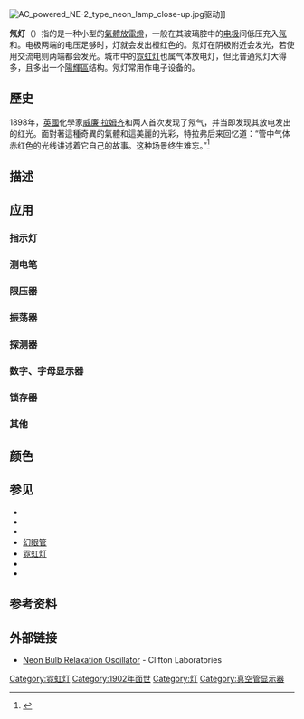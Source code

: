 {{expand English}}
[[File:AC_powered_NE-2_type_neon_lamp_close-up.jpg|thumb]]驱动]]
{{see also|霓虹灯}}

'''氖灯'''（{{lang-en|neon lamp}}）指的是一种小型的[[氣體放電燈|氣體放電燈]]，一般在其玻璃腔中的[[电极|电极]]间低压充入[[氖|氖]]和{{tsl|en|Penning mixture||其他气体}}。电极两端的电压足够时，灯就会发出橙红色的{{tsl|en|glow discharge|放电光线}}。氖灯在阴极附近会发光，若使用交流电则两端都会发光。城市中的[[霓虹灯|霓虹灯]]也属气体放电灯，但比普通氖灯大得多，且多出一个[[wikt:positive_column|陽輝區]]结构。氖灯常用作电子设备的{{tsl|en|indicator lamp|指示灯|}}。

== 歷史 ==
1898年，[[英國|英國]]化學家[[威廉·拉姆齐|威廉·拉姆齐]]和{{tsl|en|Morris W. Travers|莫里斯·特拉弗}}两人首次发现了氖气，并当即发现其放电发出的红光。面對著這種奇異的氣體和這美麗的光彩，特拉弗后来回忆道：“管中气体赤红色的光线讲述着它自己的故事。这种场景终生难忘。”<ref>{{cite book |title=Discovery of the Elements: Third Edition (reprint) |last=Weeks |first=Mary Elvira |authorlink=Mary Elvira Weeks |year=2003 |publisher=Kessinger Publishing |url=https://books.google.com/books?id=SJIk9BPdNWcC&pg=PA287 |page=287 |access-date=2017-03-13 |archive-date=2015-03-22 |archive-url=https://web.archive.org/web/20150322191804/http://books.google.com/books?id=SJIk9BPdNWcC&pg=PA287 |dead-url=no }}<!--The probable original source for this quote is Travers' 1928 book: {{cite book |title=The Discovery of the Rare Gases |last=Travers |first=Morris W. |publisher=Edward Arnold & Co. |location=London |year=1928}}--></ref>

== 描述 ==

== 应用 ==

=== 指示灯 ===

=== 测电笔 ===

=== 限压器 ===

=== 振荡器 ===

=== 探测器 ===

=== 数字、字母显示器 ===

=== 锁存器 ===

=== 其他 ===

== 颜色 ==

== 参见 ==
{{Portal|電子學}}
*{{tsl|en|Aerolux Light Corporation||}}
*{{tsl|en|Light art||}}
*{{tsl|en|List of light sources||}}
*[[幻眼管|幻眼管]] 
*[[霓虹灯|霓虹灯]]
*{{tsl|en|Pearson-Anson effect||}}
*{{tsl|en|Timeline of lighting technology|照明技术时间轴}}

==参考资料==
{{Reflist|30em}}

==外部链接==
* [https://web.archive.org/web/20130923164732/http://www.cliftonlaboratories.com/relaxation_oscillator.htm Neon Bulb Relaxation Oscillator] - Clifton Laboratories
{{Commons category|Neon lamps}}

{{Artificial light sources}}
<!-- {{Electronic components}} -->

{{Electronic components}}
{{Authority control}}
[[Category:霓虹灯|Category:霓虹灯]]
[[Category:1902年面世|Category:1902年面世]]
[[Category:灯|Category:灯]]
[[Category:真空管显示器|Category:真空管显示器]]